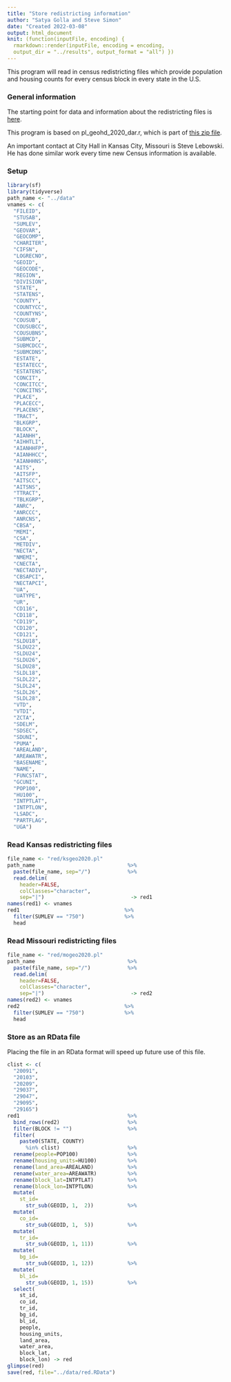 ```yaml
---
title: "Store redistricting information"
author: "Satya Golla and Steve Simon"
date: "Created 2022-03-08"
output: html_document
knit: (function(inputFile, encoding) {
  rmarkdown::render(inputFile, encoding = encoding,
  output_dir = "../results", output_format = "all") })  
---
```


This program will read in census redistricting files
which provide population and housing counts for
every census block in every state in the U.S.

### General information

The starting point for data and information about
the redistricting files is [here][c_red].

This program is based on pl_geohd_2020_dar.r, 
which is part of [this zip file][c_rcode].

[c_red]: https://www.census.gov/programs-surveys/decennial-census/about/rdo/summary-files.html
[c_rcode]: https://www2.census.gov/programs-surveys/decennial/rdo/about/2020-census-program/Phase3/SupportMaterials/2020PL_R_import_scripts.zip

An important contact at City Hall in Kansas City, Missouri is Steve Lebowski. He has done similar work every time new Census information is available.

### Setup

```r
library(sf)
library(tidyverse)
path_name <- "../data"
vnames <- c(
  "FILEID", 
  "STUSAB", 
  "SUMLEV", 
  "GEOVAR", 
  "GEOCOMP", 
  "CHARITER", 
  "CIFSN", 
  "LOGRECNO", 
  "GEOID", 
  "GEOCODE",
  "REGION",
  "DIVISION",
  "STATE",
  "STATENS",
  "COUNTY",
  "COUNTYCC",
  "COUNTYNS",
  "COUSUB",
  "COUSUBCC",
  "COUSUBNS",
  "SUBMCD",
  "SUBMCDCC",
  "SUBMCDNS",
  "ESTATE",
  "ESTATECC",
  "ESTATENS", 
  "CONCIT",
  "CONCITCC",
  "CONCITNS",
  "PLACE",
  "PLACECC",
  "PLACENS",
  "TRACT",
  "BLKGRP",
  "BLOCK", 
  "AIANHH",
  "AIHHTLI",
  "AIANHHFP",
  "AIANHHCC",
  "AIANHHNS",
  "AITS",
  "AITSFP",
  "AITSCC",
  "AITSNS",
  "TTRACT",
  "TBLKGRP",
  "ANRC",
  "ANRCCC",
  "ANRCNS",
  "CBSA",
  "MEMI",
  "CSA",
  "METDIV",
  "NECTA",
  "NMEMI",
  "CNECTA",
  "NECTADIV",
  "CBSAPCI",
  "NECTAPCI",
  "UA",
  "UATYPE",
  "UR",
  "CD116",
  "CD118",
  "CD119", 
  "CD120", 
  "CD121", 
  "SLDU18", 
  "SLDU22", 
  "SLDU24", 
  "SLDU26", 
  "SLDU28", 
  "SLDL18", 
  "SLDL22",
  "SLDL24",
  "SLDL26",
  "SLDL28",
  "VTD",
  "VTDI",
  "ZCTA",
  "SDELM",
  "SDSEC",
  "SDUNI",
  "PUMA",
  "AREALAND",
  "AREAWATR",
  "BASENAME",
  "NAME",
  "FUNCSTAT",
  "GCUNI",
  "POP100",
  "HU100",
  "INTPTLAT",
  "INTPTLON",
  "LSADC",
  "PARTFLAG",
  "UGA")
```

### Read Kansas redistricting files

```r
file_name <- "red/ksgeo2020.pl"
path_name                              %>%
  paste(file_name, sep="/")            %>%
  read.delim(
    header=FALSE, 
    colClasses="character", 
    sep="|")                            -> red1
names(red1) <- vnames
red1                                  %>%
  filter(SUMLEV == "750")             %>%
  head
```

### Read Missouri redistricting files

```r
file_name <- "red/mogeo2020.pl"
path_name                              %>%
  paste(file_name, sep="/")            %>%
  read.delim(
    header=FALSE, 
    colClasses="character", 
    sep="|")                            -> red2
names(red2) <- vnames
red2                                  %>%
  filter(SUMLEV == "750")             %>%
  head
```

### Store as an RData file

Placing the file in an RData format will speed up future use of this file.

```r
clist <- c(
  "20091",
  "20103",
  "20209",
  "29037",
  "29047",
  "29095",
  "29165")
red1                                   %>%
  bind_rows(red2)                      %>%
  filter(BLOCK != "")                  %>%
  filter(
    paste0(STATE, COUNTY) 
      %in% clist)                      %>%
  rename(people=POP100)                %>%
  rename(housing_units=HU100)          %>%
  rename(land_area=AREALAND)           %>%
  rename(water_area=AREAWATR)          %>%
  rename(block_lat=INTPTLAT)           %>%
  rename(block_lon=INTPTLON)           %>%
  mutate(
    st_id=
      str_sub(GEOID, 1,  2))           %>%
  mutate(
    co_id=
      str_sub(GEOID, 1,  5))           %>%
  mutate(
    tr_id=
      str_sub(GEOID, 1, 11))           %>%
  mutate(
    bg_id=
      str_sub(GEOID, 1, 12))           %>%
  mutate(
    bl_id=
      str_sub(GEOID, 1, 15))           %>%
  select(
    st_id,
    co_id,
    tr_id,
    bg_id,
    bl_id,
    people,
    housing_units,
    land_area,
    water_area,
    block_lat,
    block_lon) -> red
glimpse(red)
save(red, file="../data/red.RData")
```
